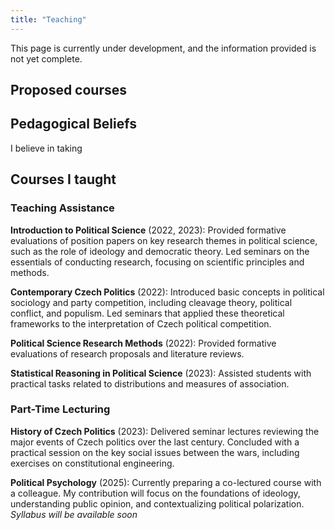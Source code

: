 ```yaml
---
title: "Teaching"
---
```


::: {.callout-caution collapse="false"}
This page is currently under development, and the information provided is not yet complete.
:::

## Proposed courses





## Pedagogical Beliefs

I believe in taking 



## Courses I taught

### Teaching Assistance

**Introduction to Political Science** (2022, 2023): Provided formative evaluations of position papers on key research themes in political science, such as the role of ideology and democratic theory. Led seminars on the essentials of conducting research, focusing on scientific principles and methods.

**Contemporary Czech Politics** (2022): Introduced basic concepts in political sociology and party competition, including cleavage theory, political conflict, and populism. Led seminars that applied these theoretical frameworks to the interpretation of Czech political competition.

**Political Science Research Methods** (2022): Provided formative evaluations of research proposals and literature reviews.

**Statistical Reasoning in Political Science** (2023): Assisted students with practical tasks related to distributions and measures of association.

### Part-Time Lecturing

**History of Czech Politics** (2023): Delivered seminar lectures reviewing the major events of Czech politics over the last century. Concluded with a practical session on the key social issues between the wars, including exercises on constitutional engineering.

**Political Psychology** (2025): Currently preparing a co-lectured course with a colleague. My contribution will focus on the foundations of ideology, understanding public opinion, and contextualizing political polarization. *Syllabus will be available soon*
